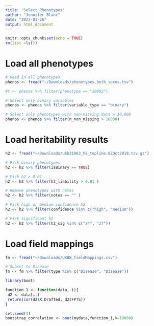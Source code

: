 ```yaml
---
title: "Select_Phenotypes"
author: "Jennifer Blanc"
date: "2023-01-26"
output: html_document
---
```


```r
knitr::opts_chunk$set(echo = TRUE)
rm(list =ls())
```

# Load all phenotypes
```r
# Read in all phenotypes 
phenos <- fread("~/Downloads/phenotypes.both_sexes.tsv")

#t <- phenos %>% filter(phenotype == "20002")

# Select only binary variables
phenos <- phenos %>% filter(variable_type == "binary")

# Select only phenotypes with non-missing data > 10,000
phenos <- phenos %>% filter(n_non_missing > 10000)
```

# Load heritability results
```r
h2 <- fread("~/Downloads/ukb31063_h2_topline.02Oct2019.tsv.gz")

# Pick binary phenotypes
h2 <- h2 %>% filter(isBinary == TRUE)

# Pick h2 > 0.01
h2 <- h2 %>% filter(h2_liability > 0.01 )

# Remove phenotypes with notes
h2 <- h2 %>% filter(notes == "" )

# Pick high or medium confidence h2
h2 <- h2 %>% filter(confidence %in% c("high", "medium"))

# Pick significant h2 
h2 <- h2 %>% filter(h2_sig %in% c("z4", "z7"))
```

# Load field mappings
```r
fm <- fread("~/Downloads/UKBB_fieldMappings.csv")

# Subset to Disease
fm <- fm %>% filter(type %in% c("Disease", "DIsease"))
```

```r
library(boot)

function_1 <- function(data, i){
 d2 <- data[i,] 
 return(cor(d2$X.Drafted, d2$FPTS))
}

set.seed(1)
bootstrap_correlation <- boot(mydata,function_1,R=10000)
```






